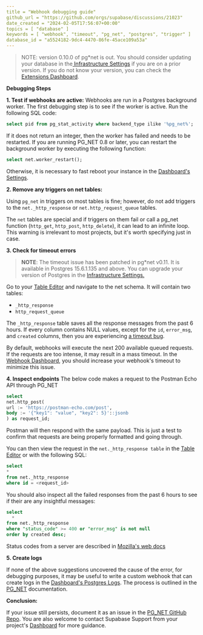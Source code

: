 ```yaml
---
title = "Webhook debugging guide"
github_url = "https://github.com/orgs/supabase/discussions/21023"
date_created = "2024-02-05T17:56:07+00:00"
topics = [ "database" ]
keywords = [ "webhook", "timeout", "pg_net", "postgres", "trigger" ]
database_id = "a5524182-9dc4-4470-86fe-45ace109a53a"
---
```


> NOTE: version 0.10.0 of pg*net is out. You should consider updating your database in the[ Infrastructure Settings](https://supabase.com/dashboard/project/*/settings/infrastructure) if you are on a prior version. If you do not know your version, you can check the [Extensions Dashboard](https://supabase.com/dashboard/project/_/database/extensions).

**Debugging Steps**

**1. Test if webhooks are active:**
Webhooks are run in a Postgres background worker. The first debugging step is to see if the worker is active. Run the following SQL code:

```sql
select pid from pg_stat_activity where backend_type ilike '%pg_net%';
```

If it does not return an integer, then the worker has failed and needs to be restarted. If you are running PG_NET 0.8 or later, you can restart the background worker by executing the following function:

```sql
select net.worker_restart();
```

Otherwise, it is necessary to fast reboot your instance in the [Dashboard's Settings](https://supabase.com/dashboard/project/_/settings/general).

**2. Remove any triggers on net tables:**

Using `pg_net` in triggers on most tables is fine; however, do not add triggers to the `net._http_response` or `net.http_request_queue` tables.

The `net` tables are special and if triggers on them fail or call a pg_net function (`http_get`, `http_post`, `http_delete`), it can lead to an infinite loop. This warning is irrelevant to most projects, but it's worth specifying just in case.

**3. Check for timeout errors**

> **NOTE**: The timeout issue has been patched in pg*net v0.11. It is available in Postgres 15.6.1.135 and above. You can upgrade your version of Postgres in the [Infrastructure Settings.](https://supabase.com/dashboard/project/*/settings/infrastructure)

Go to your [Table Editor](https://supabase.com/dashboard/project/_/editor/) and navigate to the net schema. It will contain two tables:

- `_http_response`
- `http_request_queue`

The `_http_response` table saves all the response messages from the past 6 hours. If every column contains NULL values, except for the `id`, `error_msg`, and `created` columns, then you are experiencing [a timeout bug](https://github.com/supabase/pg_net/issues/86).

By default, webhooks will execute the next 200 available queued requests. If the requests are too intense, it may result in a mass timeout. In the [Webhook Dashboard](https://supabase.com/dashboard/project/_/database/hooks), you should increase your webhook's timeout to minimize this issue.

**4. Inspect endpoints**
The below code makes a request to the Postman Echo API through PG_NET

```sql
select
net.http_post(
url := 'https://postman-echo.com/post',
body := '{"key1": "value", "key2": 5}'::jsonb
) as request_id;
```

Postman will then respond with the same payload. This is just a test to confirm that requests are being properly formatted and going through.

You can then view the request in the `net._http_response table` in the [Table Editor](https://supabase.com/dashboard/project/_/editor) or with the following SQL:

```sql
select
*
from net._http_response
where id = <request_id>
```

You should also inspect all the failed responses from the past 6 hours to see if their are any insightful messages:

```sql
select
  *
from net._http_response
where "status_code" >= 400 or "error_msg" is not null
order by created desc;
```

Status codes from a server are described in [Mozilla's web docs](https://developer.mozilla.org/en-US/docs/Web/HTTP/Status)

**5. Create logs**

If none of the above suggestions uncovered the cause of the error, for debugging purposes, it may be useful to write a custom webhook that can create logs in the [Dashboard's Postgres Logs](https://supabase.com/dashboard/project/_/logs/postgres-logs). The process is outlined in the [PG_NET](https://supabase.com/docs/guides/database/extensions/pg_net#debugging-requests) documentation.

**Conclusion:**

If your issue still persists, document it as an issue in the [PG_NET GitHub Repo](https://github.com/supabase/pg_net/issues). You are also welcome to contact Supabase Support from your project's [Dashboard](https://supabase.com/dashboard/project/_/) for more guidance.
